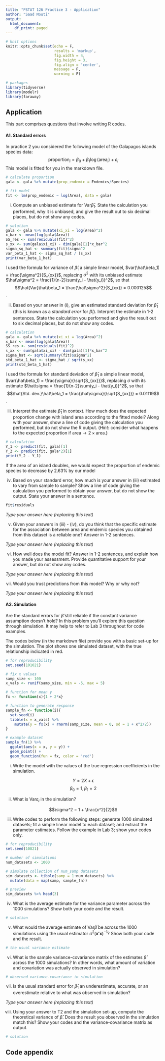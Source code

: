```yaml
---
title: "PSTAT 126 Practice 3 - Application"
author: "Saad Mouti"
output:
  html_document:
    df_print: paged
---
```


```r
# knit options
knitr::opts_chunk$set(echo = F,
                      results = 'markup',
                      fig.width = 4,
                      fig.height = 3,
                      fig.align = 'center',
                      message = F,
                      warning = F)

# packages
library(tidyverse)
library(modelr)
library(faraway)
```

## Application

This part comprises questions that involve writing R codes.

#### A1. Standard errors

In practice 2 you considered the following model of the Galapagos islands species data:
$$\text{proportion}_i = \beta_0 + \beta_1 \log(\text{area}_i) + \varepsilon_i$$
This model is fitted for you in the markdown file.
```r
# calculate proportion
gala <- gala %>% mutate(prop_endemic = Endemics/Species)

# fit model
fit <- lm(prop_endemic ~ log(Area), data = gala)
```

i. Compute an unbiased estimate for $\text{Var}\hat{\beta}_1$. State the calculation you performed, why it is unbiased, and give the result out to six decimal places, but do not show any codes.
```r
# solution
gala <- gala %>% mutate(xi_xi = log(Area)^2)
x_bar <- mean(log(gala$Area))
SS_res <- sum(residuals(fit)^2)
s_xx <- sum(gala$xi_xi) - dim(gala)[1]*x_bar^2
sigma_sq_hat <- summary(fit)$sigma^2
var_beta_1_hat <- sigma_sq_hat / (s_xx) 
print(var_beta_1_hat)
```

I used the formula for variance of $\hat\beta_1$ a simple linear model, $var(\hat\beta_1) = \frac{\sigma^2}{S_{xx}}$, replacing $\sigma^2$ with its unbiased estimate $\hat\sigma^2 = \frac{1}{n-2}\sum(y_i - \hat{y_i})^2$, so that $$\hat{Var}\hat\beta_1 = \frac{\hat\sigma^2}{S_{xx}} = 0.000125$$.

ii. Based on your answer in (i), give an estimated standard deviation for $\hat{\beta}_1$ (this is known as a *standard error* for $\hat{\beta}_1$). Interpret the estimate in 1-2 sentences. State the calculation you performed and give the result out to six decimal places, but do not show any codes.

```r
# calculation
gala <- gala %>% mutate(xi_xi = log(Area)^2)
x_bar <- mean(log(gala$Area))
SS_res <- sum(residuals(fit)^2)
s_xx <- sum(gala$xi_xi) - dim(gala)[1]*x_bar^2
sigma_hat <- sqrt(summary(fit)$sigma^2)
std_beta_1_hat <- sigma_hat / sqrt(s_xx) 
print(std_beta_1_hat)
```

I used the formula for standard deviation of $\hat\beta_1$ a simple linear model, $var(\hat\beta_1) = \frac{\sigma}{\sqrt{S_{xx}}}$, replacing $\sigma$ with its estimate $\hat\sigma = \frac{1}{n-2}\sum(y_i - \hat{y_i})^2$, so that $$\hat{Std. dev.}\hat\beta_1 = \frac{\hat\sigma}{\sqrt{S_{xx}}} = 0.01119$$.

iii. Interpret the estimate $\hat{\beta}_1$ in context. How much does the expected proportion change with island area according to the fitted model? Along with your answer, show a line of code giving the calculation you performed, but do not show the R output. (*Hint*: consider what happens to the expected proportion if $\text{area} \rightarrow 2\times\text{area}$.)

```r
# calculation
Y_1 <- predict(fit, gala)[1]
Y_2 <- predict(fit, gala*2)[1] 
print(Y_2 - Y_1)
```

If the area of an island doubles, we would expect the proportion of endemic species to decrease by 2.63% by our model

iv. Based on your standard error, how much is your answer in (iii) estimated to vary from sample to sample? Show a line of code giving the calculation you performed to obtain your answer, but do not show the output. State your answer in a sentence.
```r
fit$residuals
```

*Type your answer here (replacing this text)*

v. Given your answers in (iii) - (iv), do you think that the specific estimate for the association between area and endemic species you obtained from this dataset is a reliable one? Answer in 1-2 sentences.

*Type your answer here (replacing this text)*

vi. How well does the model fit? Answer in 1-2 sentences, and explain how you made your assessment. Provide quantitative support for your answer, but do not show any codes.

*Type your answer here (replacing this text)*

vii. Would you trust predictions from this model? Why or why not?

*Type your answer here (replacing this text)*

\newpage
#### A2. Simulation

Are the standard errors for $\hat{\beta}$ still reliable if the constant variance assumption doesn't hold? In this problem you'll explore this question through simulation. It may help to refer to Lab 3 throughout for code examples.

The codes below (in the markdown file) provide you with a basic set-up for the simulation. The plot shows one simulated dataset, with the true relationship indicated in red.
```r
# for reproducibility
set.seed(101021)

# fix x values
samp_size <- 100
x_vals <- runif(samp_size, min = -5, max = 5)

# function for mean y
fx <- function(x){1 + 2*x}

# function to generate response
sample_fn <- function(i){
  set.seed(i)
  tibble(x = x_vals) %>%
    mutate(y = fx(x) + rnorm(samp_size, mean = 0, sd = 1 + x^2/2))
}

# example dataset
sample_fn(1) %>%
  ggplot(aes(x = x, y = y)) +
  geom_point() +
  geom_function(fun = fx, color = 'red') 
```

i. Write the model with the values of the true regression coefficients in the simulation.

$$Y = 2X +\epsilon$$
$$\beta_0 = 1, \beta_1 = 2$$

ii. What is $\text{Var}\varepsilon_i$ in the simulation?

$$\sigma^2 = 1 + \frac{x^2}{2}$$

iii. Write codes to perform the following steps: generate 1000 simulated datasets; fit a simple linear model to each dataset; and extract the parameter estimates. Follow the example in Lab 3; show your codes only.

```r
# for reproducibility
set.seed(10821)

# number of simulations
num_datasets <- 1000

# simulate collection of num_samp datasets 
sim_datasets <- tibble(samp = 1:num_datasets) %>%
  mutate(data = map(samp, sample_fn)) 

# preview
sim_datasets %>% head(3)

```

iv. What is the average estimate for the variance parameter across the 1000 simulations? Show both your code and the result.
```r
# solution

```

v. What would the average estimate of $\text{Var}\hat{\beta}$ be across the 1000 simulations using the usual estimator $\hat{\sigma}^2\left(\mathbf{x'x}\right)^{-1}$? Show both your code and the result.
```r
# the usual variance estimate

```

vi. What is the sample variance-covariance matrix of the estimates $\hat{\beta}$ across the 1000 simulations? In other words, what amount of variation and covariation was actually observed in simulation?
```r
# observed variance-covariance in simulation

```
vii. Is the usual standard error for $\hat{\beta}_1$ an underestimate, accurate, or an overestimate relative to what was observed in simulation?

*Type your answer here (replacing this text)*

viii. Using your answer to T2 and the simulation set-up, compute the theoretical variance of $\hat{\beta}$. Does the result you observed in the simulation match this? Show your codes and the variance-covariance matrix as output.
```r
# solution

```

\newpage
## Code appendix

```r
```